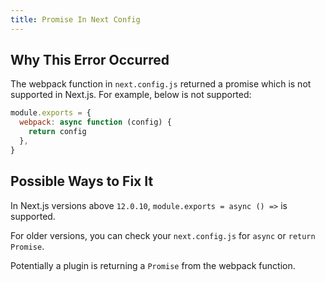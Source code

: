 ```yaml
---
title: Promise In Next Config
---
```


## Why This Error Occurred

The webpack function in `next.config.js` returned a promise which is not supported in Next.js. For example, below is not supported:

```js filename="next.config.js"
module.exports = {
  webpack: async function (config) {
    return config
  },
}
```

## Possible Ways to Fix It

In Next.js versions above `12.0.10`, `module.exports = async () =>` is supported.

For older versions, you can check your `next.config.js` for `async` or `return Promise`.

Potentially a plugin is returning a `Promise` from the webpack function.
